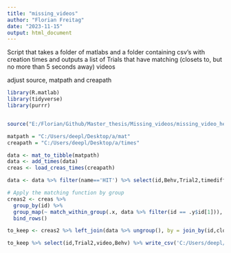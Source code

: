 ```yaml
---
title: "missing_videos"
author: "Florian Freitag"
date: "2023-11-15"
output: html_document
---
```

Script that takes a folder of matlabs and a folder containing  csv's with creation times and outputs a list of Trials that have matching (closets to, but no more than 5 seconds away) videos

adjust source, matpath and creapath


```r

library(R.matlab)
library(tidyverse)
library(purrr)


source("E:/Florian/Github/Master_thesis/Missing_videos/missing_video_helper.r")

matpath = "C:/Users/deepl/Desktop/a/mat"
creapath = "C:/Users/deepl/Desktop/a/times"

```

```r
data <- mat_to_tibble(matpath)
data <- add_times(data)
creas <- load_creas_times(creapath)

data <- data %>% filter(name=='HIT') %>% select(id,Behv,Trial2,timediff)
```


```r
# Apply the matching function by group
creas2 <- creas %>%
  group_by(id) %>%
  group_map(~ match_within_group(.x, data %>% filter(id == .y$id[1])),.keep = T) %>%
  bind_rows()

to_keep <- creas2 %>% left_join(data %>% ungroup(), by = join_by(id,closest_hit_time==timediff)) %>% select(!closest_hit_idx) %>% mutate(timediff = CreationTime-closest_hit_time)  %>% filter(abs(timediff) < 5) %>% mutate(video = sprintf("%03d", video))

to_keep %>% select(id,Trial2,video,Behv) %>% write_csv('C:/Users/deepl/Desktop/matched_videos.csv')

```


